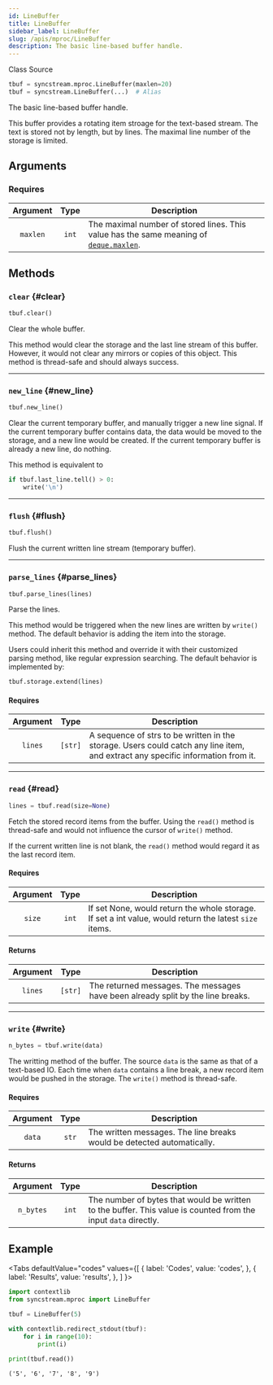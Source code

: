 ```yaml
---
id: LineBuffer
title: LineBuffer
sidebar_label: LineBuffer
slug: /apis/mproc/LineBuffer
description: The basic line-based buffer handle.
---
```



<p>
  <InlineIcon icon={vsiSymbolClass}/> Class
  <Splitter />
  <SourceURL url="mproc.py#L37">
    <InlineIcon icon={octFileCode16}/> Source
  </SourceURL>
</p>

```python
tbuf = syncstream.mproc.LineBuffer(maxlen=20)
tbuf = syncstream.LineBuffer(...)  # Alias
```

The basic line-based buffer handle.

This buffer provides a rotating item stroage for the text-based stream. The text is stored not by length, but by lines. The maximal line number of the storage is limited.

## Arguments

### Requires

|  Argument  |  Type  |  <center>Description</center>  |
| :--------: | :----: | :----------------------------- |
| `maxlen`   | `int`  | The maximal number of stored lines. This value has the same meaning of [<InlineIcon icon={octLinkExternal16}/>`deque.maxlen`](https://docs.python.org/3/library/collections.html#collections.deque.maxlen). |

## Methods

### `clear` {#clear}

```python
tbuf.clear()
```

Clear the whole buffer.

This method would clear the storage and the last line stream of this buffer. However, it would not clear any mirrors or copies of this object. This method is thread-safe and should always success.

----------

### `new_line` {#new_line}

```python
tbuf.new_line()
```

Clear the current temporary buffer, and manually trigger a new line signal. If the current temporary buffer contains data, the data would be moved to the storage, and a new line would be created. If the current temporary buffer is already a new line, do nothing.

This method is equivalent to

```python
if tbuf.last_line.tell() > 0:
    write('\n')
```

----------

### `flush` {#flush}

```python
tbuf.flush()
```

Flush the current written line stream (temporary buffer).

----------

### `parse_lines` {#parse_lines}

```python
tbuf.parse_lines(lines)
```

Parse the lines.

This method would be triggered when the new lines are written by `write()` method. The default behavior is adding the item into the storage.

Users could inherit this method and override it with their customized parsing method, like regular expression searching. The default behavior is implemented by:

```python
tbuf.storage.extend(lines)
```

#### Requires

|  Argument  |  Type  |  <center>Description</center>  |
| :--------: | :----: | :----------------------------- |
| `lines`    | `[str]`  | A sequence of strs to be written in the storage. Users could catch any line item, and extract any specific information from it. |

----------

### `read` {#read}

```python
lines = tbuf.read(size=None)
```

Fetch the stored record items from the buffer. Using the `read()` method is thread-safe and would not influence the cursor of `write()` method.

If the current written line is not blank, the `read()` method would regard it as the last record item.

#### Requires

|  Argument  |  Type  |  <center>Description</center>  |
| :--------: | :----: | :----------------------------- |
| `size`     | `int`  | If set None, would return the whole storage. If set a int value, would return the latest `size` items. |

#### Returns

|  Argument  |  Type  |  <center>Description</center>  |
| :--------: | :----: | :----------------------------- |
| `lines`    | `[str]`  | The returned messages. The messages have been already split by the line breaks. |

----------

### `write` {#write}

```python
n_bytes = tbuf.write(data)
```

The writting method of the buffer. The source `data` is the same as that of a text-based IO. Each time when `data` contains a line break, a new record item would be pushed in the storage. The `write()` method is thread-safe.

#### Requires

|  Argument  |  Type  |  <center>Description</center>  |
| :--------: | :----: | :----------------------------- |
| `data`     | `str`  | The written messages. The line breaks would be detected automatically. |

#### Returns

|  Argument  |  Type  |  <center>Description</center>  |
| :--------: | :----: | :----------------------------- |
| `n_bytes`  | `int`  | The number of bytes that would be written to the buffer. This value is counted from the input `data` directly. |

## Example

<Tabs
  defaultValue="codes"
  values={[
    { label: 'Codes', value: 'codes', },
    { label: 'Results', value: 'results', },
  ]
}>

<TabItem value="codes">

```python
import contextlib
from syncstream.mproc import LineBuffer

tbuf = LineBuffer(5)

with contextlib.redirect_stdout(tbuf):
    for i in range(10):
        print(i)

print(tbuf.read())
```

</TabItem>

<TabItem value="results">

```shell
('5', '6', '7', '8', '9')
```

</TabItem>
</Tabs>
